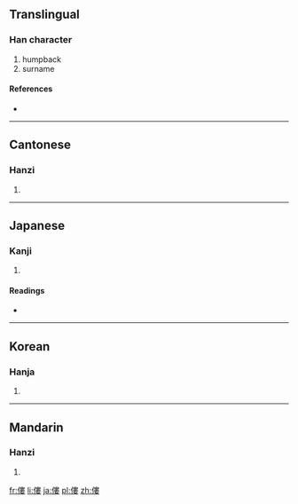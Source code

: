 {{also|偻}}
==Translingual==

===Han character===
{{Han char|rn=9|rad=人|as=11|sn=13|four=2524<sub>4</sub>|canj=人中中女 (OLLV)}}

# humpback
# surname

====References====
* {{Han ref|kx=0115.170|dkj=01045|dj=0246.050|hdz=10210.180|uh=50C2|ud=20674|bh=DCBC|bd=56508}}

----

==Cantonese==

===Hanzi===
{{yue-hanzi|jyut=|y=lau4|sim=偻}}

# {{defn|lang=yue|sort=人11}}

----

==Japanese==

===Kanji===
{{ja-kanji|grade=|rs=人11}}

# {{defn|lang=ja|sort=人11}}

====Readings====
* {{ja-readings|on=[[ろう]] (rō), [[る]] (ru)|kun=[[かがむ]] (kagamu)}}

----

==Korean==

===Hanja===
{{ko-hanja|hangeul=루|rv=ru|mr=ru}}

# {{defn|lang=ko|sort=人11}}

----

==Mandarin==

===Hanzi===
{{cmn-hanzi|sim=偻|pin=[[lǚ]] ([[lü3]])|wg=lü<sup>3</sup>}}

# {{defn|lang=cmn|sort=人11}}

[[fr:僂]]
[[li:僂]]
[[ja:僂]]
[[pl:僂]]
[[zh:僂]]